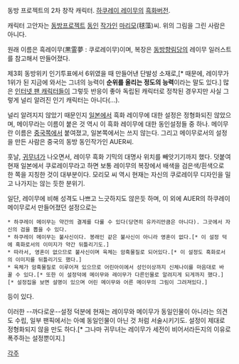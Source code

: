 {{{+1 博麗 冥夢 / Meimu Hakurei }}}
동방 프로젝트의 2차 창작 캐릭터.
[[하쿠레이 레이무]]의 [[흑화]]버전.

캐릭터 고안자는 [[동방프로젝트]] [[동인]] [[작가]]인 [[마리모]](毬藻)씨. 위의 그림을 그린 사람은 아니다.

원래 이름은 흑레이무(黒霊夢 : 쿠로레이무)이며, 복장은 [[동방향림당]]의 레이무 일러스트를 참고해서 만들어졌다.

제3회 동방위키 인기투표에서 6위였을 때 만들어낸 단발성 소재로,[* 때문에, 레이무가 1위가 된 지금에 와서는 그녀의 능력이 '''순위를 올리는 정도의 능력'''이라는 말도 있다.] 많은 [[인터넷 팬 캐릭터]]들이 그렇듯 반응이 좋아 독립된 캐릭터로 정착된 경우지만 사실 그렇게 널리 알려진 인기 캐릭터는 아니다(…).

널리 알려지지 않았기 때문인지 [[일본]]에서 흑화 레이무에 대한 설정은 정형화되진 않았으며, 메이무라는 이름이 붙은 것 역시 이 흑화 레이무에 대한 동인설정들 중 하나. 메이무란 이름은 [[중국]]쪽에서 붙여졌고, 일본쪽에서는 쓰지 않는다. 그리고 메이무로서의 설정을 만든 사람은 중국의 동방 동인작가인 AUER씨.

훗날, [[귀무녀]]가 나오면서, 레이무 흑화 기믹의 대명사 위치를 빼앗기기까지 했다. 덧붙여 현재 일본에서 쿠로레이무라고 하면 보통 레이무의 복장에서 배색을 검은색/흰색으로 한 쪽을 지칭한 것이 대부분이다. 모리모 씨 역시 현재는 자신의 쿠로레이무 디자인을 밀고 나가지는 않는 듯한 분위기.

일단, 레이무에 비해 성격도 나쁘고 느긋하지도 않은듯 하며, 이 외에 AUER의 하쿠레이 메이무로서 만들어졌던 설정으로는

 * 하쿠레이 메이무는 약간의 결계를 다룰 수 있다(당연히 유카리만큼은 아니다). 그곳에서 자신의 검을 뽑을 수 있다.
 * 하쿠레이 메이무는 불사신이다. 봉래인 같은 불사신이 아니라 영혼이 없다.[* 이 설정 덕에 흑화로서의 이미지가 약간 뒤틀리기도.]
 * 따라서, 영혼이 없으므로 불사신이며 육체는 암흑물질로 되어있다.[* 이 설정도 흑화로서의 이미지를 뒤틀리기도 했다.]
 * 육체가 암흑물질로 이루어져 있으므로 어린아이에서 성인이상까지 신체나이를 마음대로 바꿀 수 있다.[* 또한 이 설정덕에 메이무와 레이무가 다른인물로 알려지게 되게까지 했다.][* 설정집을 보면 설명이 있으며 어린 메이무와 어른 메이무의 그림이 그려져있다.]

등이 있다.

이러한 --까다로운--설정 덕분에 현재는 레이무와 메이무가 동일인물이 아니라는 의견도 수립, 일부 팬픽에서는 아예 동일인물이 아닌 것 처럼 서술시키기도. 설정이 제대로 정형화되지 않을 만도 하다.[* 그나마 귀무녀는 레이무가 세전이 비어서라든지의 이유로 폭주하는 설정뿐이지.]


[[각주]]
